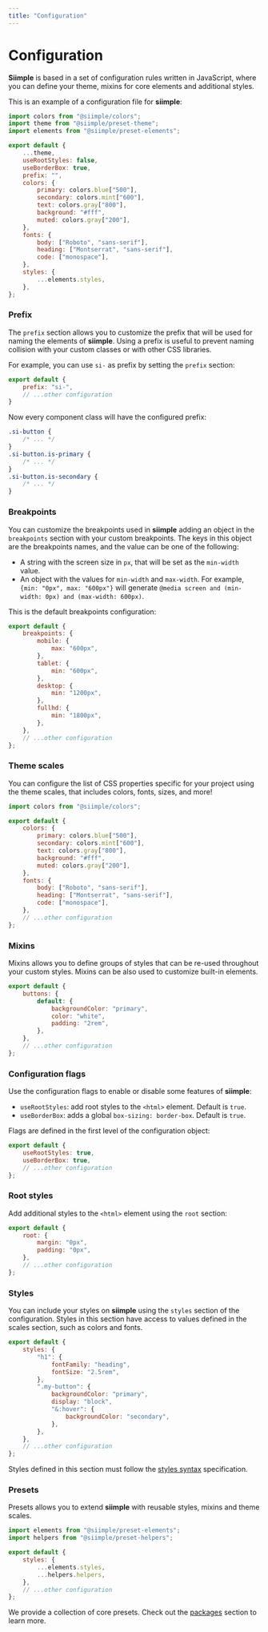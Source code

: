 ```yaml
---
title: "Configuration"
---
```


# Configuration

**Siimple** is based in a set of configuration rules written in JavaScript, where you can define your theme, mixins for core elements and additional styles.

This is an example of a configuration file for **siimple**: 

```js title=siimple.config.js
import colors from "@siimple/colors";
import theme from "@siimple/preset-theme";
import elements from "@siimple/preset-elements";

export default {
    ...theme,
    useRootStyles: false,
    useBorderBox: true,
    prefix: "",
    colors: {
        primary: colors.blue["500"],
        secondary: colors.mint["600"],
        text: colors.gray["800"],
        background: "#fff",
        muted: colors.gray["200"],
    },
    fonts: {
        body: ["Roboto", "sans-serif"],
        heading: ["Montserrat", "sans-serif"],
        code: ["monospace"],
    },
    styles: {
        ...elements.styles,
    },
};
```

### Prefix

The `prefix` section allows you to customize the prefix that will be used for naming the elements of **siimple**. Using a prefix is useful to prevent naming collision with your custom classes or with other CSS libraries.

For example, you can use `si-` as prefix by setting the `prefix` section:

```js title=siimple.config.js
export default {
    prefix: "si-",
    // ...other configuration
}
```

Now every component class will have the configured prefix:

```css
.si-button {
    /* ... */
}
.si-button.is-primary {
    /* ... */
}
.si-button.is-secondary {
    /* ... */
}
```

### Breakpoints

You can customize the breakpoints used in **siimple** adding an object in the `breakpoints` section with your custom breakpoints. The keys in this object are the breakpoints names, and the value can be one of the following:

- A string with the screen size in `px`, that will be set as the `min-width` value.
- An object with the values for `min-width` and `max-width`. For example, `{min: "0px", max: "600px"}` will generate `@media screen and (min-width: 0px) and (max-width: 600px)`.

This is the default breakpoints configuration: 

```js title=siimple.config.js
export default {
    breakpoints: {
        mobile: {
            max: "600px",
        },
        tablet: {
            min: "600px",
        },
        desktop: {
            min: "1200px",
        },
        fullhd: {
            min: "1800px",
        },
    },
    // ...other configuration
};
```

### Theme scales

You can configure the list of CSS properties specific for your project using the theme scales, that includes colors, fonts, sizes, and more!

```js title=siimple.config.js
import colors from "@siimple/colors";

export default {
    colors: {
        primary: colors.blue["500"],
        secondary: colors.mint["600"],
        text: colors.gray["800"],
        background: "#fff",
        muted: colors.gray["200"],
    },
    fonts: {
        body: ["Roboto", "sans-serif"],
        heading: ["Montserrat", "sans-serif"],
        code: ["monospace"],
    },
    // ...other configuration
};
```

### Mixins

Mixins allows you to define groups of styles that can be re-used throughout your custom styles. Mixins can be also used to customize built-in elements.

```js title=siimple.config.js
export default {
    buttons: {
        default: {
            backgroundColor: "primary",
            color: "white",
            padding: "2rem",
        },
    },
    // ...other configuration
};
```

### Configuration flags

Use the configuration flags to enable or disable some features of **siimple**:

- `useRootStyles`: add root styles to the `<html>` element. Default is `true`.
- `useBorderBox`: adds a global `box-sizing: border-box`. Default is `true`.

Flags are defined in the first level of the configuration object:

```js title=siimple.config.js
export default {
    useRootStyles: true,
    useBorderBox: true,
    // ...other configuration
};
```

### Root styles

Add additional styles to the `<html>` element using the `root` section: 

```js title=siimple.config.js
export default {
    root: {
        margin: "0px",
        padding: "0px",
    },
    // ...other configuration
};
```

### Styles

You can include your styles on **siimple** using the `styles` section of the configuration. Styles in this section have access to values defined in the scales section, such as colors and fonts.

```js title=siimple.config.js
export default {
    styles: {
        "h1": {
            fontFamily: "heading",
            fontSize: "2.5rem",
        },
        ".my-button": {
            backgroundColor: "primary",
            display: "block",
            "&:hover": {
                backgroundColor: "secondary",
            },
        },
    },
    // ...other configuration
};
```

Styles defined in this section must follow the [styles syntax](/guides/styles) specification.

### Presets

Presets allows you to extend **siimple** with reusable styles, mixins and theme scales. 

```js title=siimple.config.js
import elements from "@siimple/preset-elements";
import helpers from "@siimple/preset-helpers";

export default {
    styles: {
        ...elements.styles,
        ...helpers.helpers,
    },
    // ...other configuration
};
```

We provide a collection of core presets. Check out the [packages](/packages) section to learn more.
